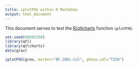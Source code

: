 ```yaml
---
title: iplotPXG within R Markdown
output: html_document
---
```


This document serves to test the
[R/qtlcharts](http://kbroman.org/qtlcharts) function `iplotPXG`.

```r
set.seed(69891250)
library(qtl)
library(qtlcharts)
data(grav)
```

```r
iplotPXG(grav, marker="BF.206L-Col", pheno.col="T320")
```
